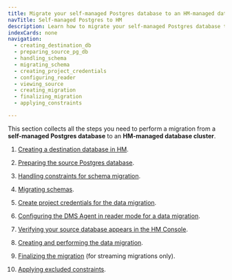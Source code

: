 ```yaml
---
title: Migrate your self-managed Postgres database to an HM-managed database
navTitle: Self-managed Postgres to HM
description: Learn how to migrate your self-managed Postgres database to an HM-managed database.
indexCards: none
navigation: 
  - creating_destination_db
  - preparing_source_pg_db
  - handling_schema
  - migrating_schema
  - creating_project_credentials
  - configuring_reader
  - viewing_source
  - creating_migration
  - finalizing_migration
  - applying_constraints

---
```


This section collects all the steps you need to perform a migration from a **self-managed Postgres database** to an **HM-managed database cluster**.

1.  [Creating a destination database in HM](creating_destination_db).

1.  [Preparing the source Postgres database](preparing_source_pg_db). 

1.  [Handling constraints for schema migration](handling_schema). 

1.  [Migrating schemas](migrating_schema). 

1.  [Create project credentials for the data migration](creating_project_credentials). 

1.  [Configuring the DMS Agent in reader mode for a data migration](configuring_reader). 

1.  [Verifying your source database appears in the HM Console](viewing_source).

1.  [Creating and performing the data migration](creating_migration). 

1.  [Finalizing the migration](finalizing_migration) (for streaming migrations only).

1.  [Applying excluded constraints](applying_constraints). 

